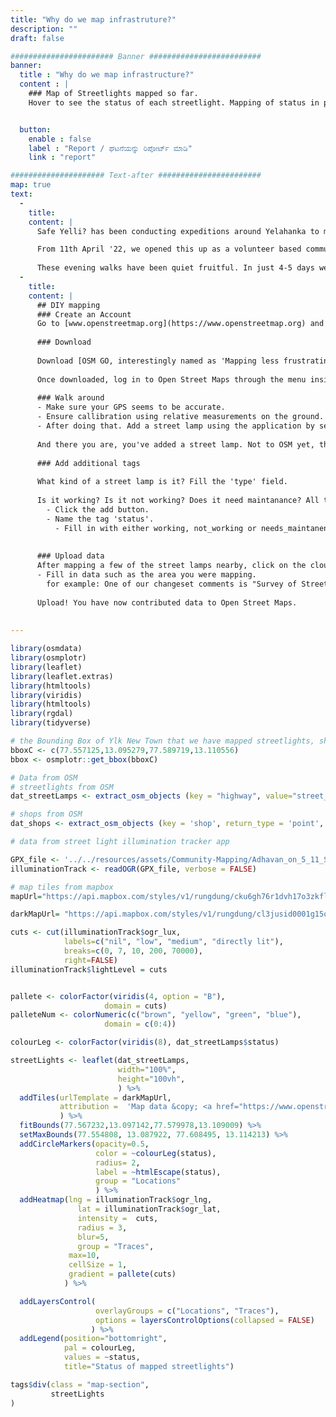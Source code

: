 ```yaml
---
title: "Why do we map infrastruture?"
description: ""
draft: false

####################### Banner #########################
banner:
  title : "Why do we map infrastructure?"
  content : | 
    ### Map of Streetlights mapped so far. 
    Hover to see the status of each streetlight. Mapping of status in progress"


  button:
    enable : false
    label : "Report / ಘಟನೆಯನ್ನು ರಿಪೋರ್ಟ್ ಮಾಡಿ"
    link : "report" 

##################### Text-after #######################
map: true
text:
  -
    title: 
    content: |
      Safe Yelli? has been conducting expeditions around Yelahanka to map public infrastructure in the area. We call it ***"Community Mapping"*** and *have been focused on mapping shops, street vendors, parks, conditions of street lights etc.* The idea behind this is to **encourage accountability in public policies** by curating **data about our infrastructural conditions and making it publicly available.**

      From 11th April '22, we opened this up as a volunteer based community exercise by organizing small walks in the neighbourhood on pleasant summer evenings. We would go around SFS mapping things like local landmarks, conditions of street lights, popular food joints etc. We encouraged everyone to bring a friend along to make it an even more fun experience.
      
      These evening walks have been quiet fruitful. In just 4-5 days we had mapped 30+ streets. We hope to spread across Bengaluru and make a detailed map of spaces beyond SFS colony and contribute to making Bengaluru safer for everyone.
  -
    title: 
    content: |
      ## DIY mapping 
      ### Create an Account
      Go to [www.openstreetmap.org](https://www.openstreetmap.org) and create an account. 
      
      ### Download
      
      Download [OSM GO, interestingly named as 'Mapping less frustrating](https://play.google.com/store/apps/details?id=fr.dogeo.osmgo) because most other mobile mapping applications are complex to start off with. 
      
      Once downloaded, log in to Open Street Maps through the menu inside the app
      
      ### Walk around
      - Make sure your GPS seems to be accurate. 
      - Ensure callibration using relative measurements on the ground. Ask yourself if the road corner where you are standing is the same road corner according to the map. 
      - After doing that. Add a street lamp using the application by searching for the 'street_lamp' tag. 
      
      And there you are, you've added a street lamp. Not to OSM yet, there are a few more steps for that. 
      
      ### Add additional tags
      
      What kind of a street lamp is it? Fill the 'type' field.
      
      Is it working? Is it not working? Does it need maintanance? All these information can be added through a custom tag.
        - Click the add button. 
        - Name the tag 'status'.
          - Fill in with either working, not_working or needs_maintanence 
          
      
      ### Upload data
      After mapping a few of the street lamps nearby, click on the cloud upload icon on the home screen of the app.
      - Fill in data such as the area you were mapping.
        for example: One of our changeset comments is "Survey of Street Lamps in Yelahanka New Town as part of safeyelli.in's efforts"
        
      Upload! You have now contributed data to Open Street Maps.
  
      
---
```

```r
library(osmdata)
library(osmplotr)
library(leaflet)
library(leaflet.extras)
library(htmltools)
library(viridis)
library(htmltools)
library(rgdal)
library(tidyverse)
```

```r

# the Bounding Box of Ylk New Town that we have mapped streetlights, shops in.
bboxC <- c(77.557125,13.095279,77.589719,13.110556)
bbox <- osmplotr::get_bbox(bboxC)

# Data from OSM
# streetlights from OSM
dat_streetLamps <- extract_osm_objects (key = "highway", value="street_lamp", return_type = 'point', bbox = bbox) 

# shops from OSM 
dat_shops <- extract_osm_objects (key = 'shop', return_type = 'point', bbox = bbox)

# data from street light illumination tracker app

GPX_file <- '../../resources/assets/Community-Mapping/Adhavan_on_5_11_SFS.gpx'
illuminationTrack <- readOGR(GPX_file, verbose = FALSE)

# map tiles from mapbox
mapUrl="https://api.mapbox.com/styles/v1/rungdung/cku6gh76r1dvh17o3zkfllvjz/tiles/256/{z}/{x}/{y}@2x?access_token=pk.eyJ1IjoicnVuZ2R1bmciLCJhIjoiY2tqeWh6cXF4MDgzMjJvbWVmbGQzYjAwMyJ9.U-aJyoqyKvTXlhVk43jV1A"

darkMapUrl= "https://api.mapbox.com/styles/v1/rungdung/cl3jusid0001g15odcz3f1dcb/tiles/256/{z}/{x}/{y}@2x?access_token=pk.eyJ1IjoicnVuZ2R1bmciLCJhIjoiY2tqeWh6cXF4MDgzMjJvbWVmbGQzYjAwMyJ9.U-aJyoqyKvTXlhVk43jV1A"
```

```r

cuts <- cut(illuminationTrack$ogr_lux, 
            labels=c("nil", "low", "medium", "directly lit"),
            breaks=c(0, 7, 10, 200, 70000),
            right=FALSE)
illuminationTrack$lightLevel = cuts


pallete <- colorFactor(viridis(4, option = "B"),
                     domain = cuts) 
palleteNum <- colorNumeric(c("brown", "yellow", "green", "blue"),
                     domain = c(0:4))
```


```r


colourLeg <- colorFactor(viridis(8), dat_streetLamps$status)

streetLights <- leaflet(dat_streetLamps, 
                        width="100%", 
                        height="100vh",
                        ) %>%
  addTiles(urlTemplate = darkMapUrl,
           attribution =  'Map data &copy; <a href="https://www.openstreetmap.org/copyright">OpenStreetMap</a> contributors, Imagery © <a href="https://www.mapbox.com/">Mapbox</a>',
           ) %>%
  fitBounds(77.567232,13.097142,77.579978,13.109009) %>%
  setMaxBounds(77.554808, 13.087922, 77.608495, 13.114213) %>% 
  addCircleMarkers(opacity=0.5, 
                   color = ~colourLeg(status), 
                   radius= 2, 
                   label = ~htmlEscape(status), 
                   group = "Locations"
                   ) %>% 
  addHeatmap(lng = illuminationTrack$ogr_lng,
               lat = illuminationTrack$ogr_lat,
               intensity =  cuts,
               radius = 3,
               blur=5,
               group = "Traces",
             max=10,
             cellSize = 1,
             gradient = pallete(cuts)
            ) %>% 

  addLayersControl(
                   overlayGroups = c("Locations", "Traces"),
                   options = layersControlOptions(collapsed = FALSE)
                  ) %>% 
  addLegend(position="bottomright",
            pal = colourLeg,
            values = ~status,
            title="Status of mapped streetlights")

tags$div(class = "map-section",
         streetLights
)
```


